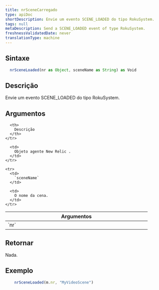 ```yaml
---
title: nrSceneCarregado
type: apiDoc
shortDescription: Envie um evento SCENE_LOADED do tipo RokuSystem.
tags: null
metaDescription: Send a SCENE_LOADED event of type RokuSystem.
freshnessValidatedDate: never
translationType: machine
---
```


## Sintaxe

```js
  nrSceneLoaded(nr as Object, sceneName as String) as Void
```

## Descrição

Envie um evento SCENE\_LOADED do tipo RokuSystem.

## Argumentos

<table>
  <thead>
    <tr>
      <th width="25%">
        Argumentos
      </th>

      <th>
        Descrição
      </th>
    </tr>
  </thead>

  <tbody>
    <tr>
      <td>
        `nr`
      </td>

      <td>
        Objeto agente New Relic .
      </td>
    </tr>

    <tr>
      <td>
        `sceneName`
      </td>

      <td>
        O nome da cena.
      </td>
    </tr>
  </tbody>
</table>

## Retornar

Nada.

## Exemplo

```js
  	nrSceneLoaded(m.nr, "MyVideoScene")
```